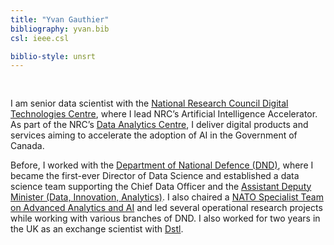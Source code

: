 ```yaml
---
title: "Yvan Gauthier"
bibliography: yvan.bib
csl: ieee.csl

biblio-style: unsrt
---
```


##  

<figure class="avatar">
  <img src="avatar3.png" alt="">
</figure> 

I am senior data scientist with the [National Research Council Digital Technologies Centre](https://nrc.canada.ca/en/research-development/research-collaboration/research-centres/digital-technologies-research-centre), where I lead NRC's Artificial Intelligence Accelerator.  As part of the NRC's [Data Analytics Centre](https://nrc.canada.ca/en/research-development/nrc-facilities/data-analytics-centre-research-facility), I deliver digital products and services  aiming to accelerate the adoption of AI in the Government of Canada. 

Before, I worked with the  [Department of National Defence (DND)](https://www.canada.ca/en/department-national-defence.html), where I became the first-ever Director of Data Science and established a data science team supporting the Chief Data Officer and the [Assistant Deputy Minister (Data, Innovation, Analytics)](https://www.canada.ca/en/department-national-defence/corporate/organizational-structure/assistant-deputy-minister-data-innovation-analytics.html). I  also chaired a [NATO Specialist Team on Advanced Analytics and AI](https://www.sto.nato.int/search/Pages/activities_results.aspx?k=sas-150&s=Search%20Activities) and led several operational research projects while working with various branches of DND. I also worked for two years in the UK as an exchange scientist with [Dstl](https://www.gov.uk/government/groups/defence-science-and-technology).

<!--- ## Selected Presentations 

#### Invited
In chronological order:
1. F.Bar, J.Doe: Effects of having a placeholder of a name
2. S.Holmes, J.Watson: Consequences of living with a sociopath in London 

#### Other
In chronological order:
1. F.Bar, J.Doe: Effects of having a placeholder of a name
2. S.Holmes, J.Watson: Consequences of living with a sociopath in London 

## Selected publications
<div id="refs"></div> ---> 
